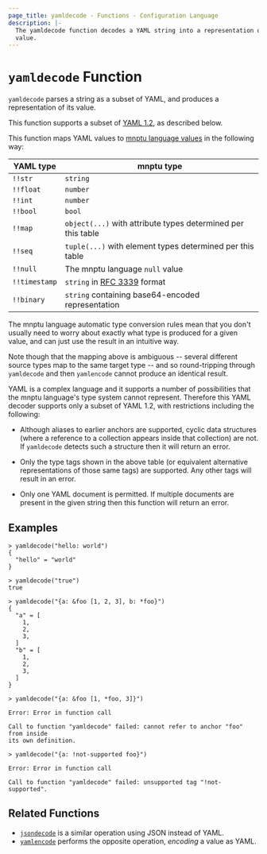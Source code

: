 ```yaml
---
page_title: yamldecode - Functions - Configuration Language
description: |-
  The yamldecode function decodes a YAML string into a representation of its
  value.
---
```


# `yamldecode` Function

`yamldecode` parses a string as a subset of YAML, and produces a representation
of its value.

This function supports a subset of [YAML 1.2](https://yaml.org/spec/1.2/spec.html),
as described below.

This function maps YAML values to
[mnptu language values](/mnptu/language/expressions/types)
in the following way:

| YAML type     | mnptu type                                                     |
| ------------- | ------------------------------------------------------------------ |
| `!!str`       | `string`                                                           |
| `!!float`     | `number`                                                           |
| `!!int`       | `number`                                                           |
| `!!bool`      | `bool`                                                             |
| `!!map`       | `object(...)` with attribute types determined per this table       |
| `!!seq`       | `tuple(...)` with element types determined per this table          |
| `!!null`      | The mnptu language `null` value                                |
| `!!timestamp` | `string` in [RFC 3339](https://tools.ietf.org/html/rfc3339) format |
| `!!binary`    | `string` containing base64-encoded representation                  |

The mnptu language automatic type conversion rules mean that you don't
usually need to worry about exactly what type is produced for a given value,
and can just use the result in an intuitive way.

Note though that the mapping above is ambiguous -- several different source
types map to the same target type -- and so round-tripping through `yamldecode`
and then `yamlencode` cannot produce an identical result.

YAML is a complex language and it supports a number of possibilities that the
mnptu language's type system cannot represent. Therefore this YAML decoder
supports only a subset of YAML 1.2, with restrictions including the following:

- Although aliases to earlier anchors are supported, cyclic data structures
  (where a reference to a collection appears inside that collection) are not.
  If `yamldecode` detects such a structure then it will return an error.

- Only the type tags shown in the above table (or equivalent alternative
  representations of those same tags) are supported. Any other tags will
  result in an error.

- Only one YAML document is permitted. If multiple documents are present in
  the given string then this function will return an error.

## Examples

```
> yamldecode("hello: world")
{
  "hello" = "world"
}

> yamldecode("true")
true

> yamldecode("{a: &foo [1, 2, 3], b: *foo}")
{
  "a" = [
    1,
    2,
    3,
  ]
  "b" = [
    1,
    2,
    3,
  ]
}

> yamldecode("{a: &foo [1, *foo, 3]}")

Error: Error in function call

Call to function "yamldecode" failed: cannot refer to anchor "foo" from inside
its own definition.

> yamldecode("{a: !not-supported foo}")

Error: Error in function call

Call to function "yamldecode" failed: unsupported tag "!not-supported".
```

## Related Functions

- [`jsondecode`](/mnptu/language/functions/jsondecode) is a similar operation using JSON instead
  of YAML.
- [`yamlencode`](/mnptu/language/functions/yamlencode) performs the opposite operation, _encoding_
  a value as YAML.
